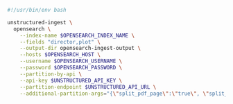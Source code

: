 ```bash CLI
#!/usr/bin/env bash

unstructured-ingest \
  opensearch \
    --index-name $OPENSEARCH_INDEX_NAME \
    --fields "director,plot" \
    --output-dir opensearch-ingest-output \
    --hosts $OPENSEARCH_HOST \
    --username $OPENSEARCH_USERNAME \
    --password $OPENSEARCH_PASSWORD \
    --partition-by-api \
    --api-key $UNSTRUCTURED_API_KEY \
    --partition-endpoint $UNSTRUCTURED_API_URL \
    --additional-partition-args="{\"split_pdf_page\":\"true\", \"split_pdf_allow_failed\":\"true\", \"split_pdf_concurrency_level\": 15}"
```
